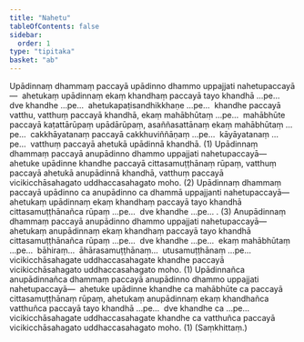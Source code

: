 ```yaml
---
title: "Nahetu"
tableOfContents: false
sidebar:
  order: 1
type: "tipitaka"
basket: "ab"
---
```



<DynamicBreadcrumb />

<Division number="438">

<Paragraph number="3426">
Upādinnaṃ dhammaṃ paccayā upādinno dhammo uppajjati nahetupaccayā—  ahetukaṃ upādinnaṃ ekaṃ khandhaṃ paccayā tayo khandhā …pe…  dve khandhe …pe…  ahetukapaṭisandhikkhaṇe …pe…  khandhe paccayā vatthu, vatthuṃ paccayā khandhā, ekaṃ mahābhūtaṃ …pe…  mahābhūte paccayā kaṭattārūpaṃ upādārūpaṃ, asaññasattānaṃ ekaṃ mahābhūtaṃ …pe…  cakkhāyatanaṃ paccayā cakkhuviññāṇaṃ …pe…  kāyāyatanaṃ …pe…  vatthuṃ paccayā ahetukā upādinnā khandhā. (1)
</Paragraph>

<Paragraph number="3427">
Upādinnaṃ dhammaṃ paccayā anupādinno dhammo uppajjati nahetupaccayā—  ahetuke upādinne khandhe paccayā cittasamuṭṭhānaṃ rūpaṃ, vatthuṃ paccayā ahetukā anupādinnā khandhā, vatthuṃ paccayā vicikicchāsahagato uddhaccasahagato moho. (2)
</Paragraph>

<Paragraph number="3428">
Upādinnaṃ dhammaṃ paccayā upādinno ca anupādinno ca dhammā uppajjanti nahetupaccayā—  ahetukaṃ upādinnaṃ ekaṃ khandhaṃ paccayā tayo khandhā cittasamuṭṭhānañca rūpaṃ …pe…  dve khandhe …pe… . (3)
</Paragraph>

</Division>
<Division number="439">

<Paragraph number="3429">
Anupādinnaṃ dhammaṃ paccayā anupādinno dhammo uppajjati nahetupaccayā—  ahetukaṃ anupādinnaṃ ekaṃ khandhaṃ paccayā tayo khandhā cittasamuṭṭhānañca rūpaṃ …pe…  dve khandhe …pe…  ekaṃ mahābhūtaṃ …pe…  bāhiraṃ…  āhārasamuṭṭhānaṃ…  utusamuṭṭhānaṃ …pe…  vicikicchāsahagate uddhaccasahagate khandhe paccayā vicikicchāsahagato uddhaccasahagato moho. (1)
</Paragraph>

<Paragraph number="3430">
Upādinnañca anupādinnañca dhammaṃ paccayā anupādinno dhammo uppajjati nahetupaccayā—  ahetuke upādinne khandhe ca mahābhūte ca paccayā cittasamuṭṭhānaṃ rūpaṃ, ahetukaṃ anupādinnaṃ ekaṃ khandhañca vatthuñca paccayā tayo khandhā …pe…  dve khandhe ca …pe…  vicikicchāsahagate uddhaccasahagate khandhe ca vatthuñca paccayā vicikicchāsahagato uddhaccasahagato moho. (1) (Saṃkhittaṃ.)
</Paragraph>
</Division>